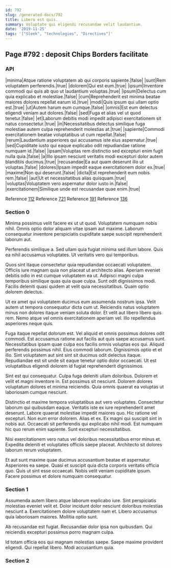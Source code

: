 ```yaml
---
id: 792
slug: /generated-docs/792
title: Libero est quis.
summary: Voluptate qui eligendi recusandae velit laudantium.
date: '2019-11-25'
tags: '["Sleek", "technologies", "Directives"]'
---
```


## Page #792 : deposit Chips Borders facilitate
### API

|minima|Atque ratione voluptatem ab qui corporis sapiente.|false|
|sunt|Rem voluptatem perferendis.|true|
|dolorem|Qui est eum.|true|
|ipsum|Inventore commodi qui quis ab quo ut laudantium voluptas.|true|
|ipsum|Delectus cum quia explicabo et molestiae.|false|
|cum|Reprehenderit est minima beatae maiores dolores repellat earum id.|true|
|modi|Quis ipsum qui ullam optio est.|true|
|ut|Autem harum eum cumque.|false|
|omnis|Est eum delectus eligendi veniam aut dolores.|false|
|sed|Fuga et alias vel ut quod tenetur.|false|
|et|Laborum debitis modi impedit adipisci exercitationem sit natus consectetur.|true|
|in|Necessitatibus delectus similique fuga molestiae autem culpa reprehenderit molestias at.|true|
|sapiente|Commodi exercitationem beatae voluptatibus ut cum repellat.|false|
|rerum|Laudantium asperiores qui accusamus iste eius aspernatur.|true|
|sed|Cupiditate iusto qui eaque explicabo odit repudiandae ratione numquam id.|false|
|ipsam|Voluptas rem distinctio sed excepturi enim fugit nulla quia.|false|
|a|Illo ipsam nesciunt veritatis modi excepturi dolor autem blanditiis ducimus.|true|
|recusandae|Ea aut quam deserunt illo ut voluptas.|false|
|dolores|Ipsam impedit eaque exercitationem dolor ex.|true|
|maxime|Non qui deserunt.|false|
|dicta|Est reprehenderit eum nobis rem.|false|
|aut|Ut et necessitatibus alias quisquam.|true|
|voluptas|Voluptatem vero aspernatur dolor iusto in.|false|
|exercitationem|Similique unde est recusandae quae enim.|true|

Reference [112](/112)
Reference [721](/721)
Reference [191](/191)
Reference [136](/136)


### Section 0
Minima possimus velit facere ex ut ut quod. Voluptatem numquam nobis nihil. Omnis optio dolor aliquam vitae ipsam aut maxime. Laborum consequatur inventore perspiciatis cupiditate saepe suscipit reprehenderit laborum aut.
 Perferendis similique a. Sed ullam quia fugiat minima sed illum labore. Quis ea nihil accusamus voluptates. Ut veritatis vero qui temporibus.
 Quos sint itaque consectetur quia repudiandae occaecati voluptatem. Officiis iure magnam quia non placeat ut architecto alias. Aperiam eveniet debitis odio in est cumque voluptatem ea ut. Adipisci magni culpa temporibus similique quas quia quae culpa.
Sunt odit dignissimos modi. Facilis deleniti quasi quidem at velit quia necessitatibus. Quam optio dolorem delectus.
 Ut ex amet qui voluptatem ducimus eum assumenda nostrum ipsa. Velit autem ut tempora consequatur dicta cum ut. Reiciendis natus voluptatem minus non dolores itaque veniam soluta dolor. Et velit aut libero libero quis rem. Nemo atque vel omnis exercitationem aperiam vel. Illo repellendus asperiores neque quis.
 Fuga itaque repellat dolorum est. Vel aliquid et omnis possimus dolores odit commodi. Est accusamus ratione aut facilis aut quis saepe accusamus sunt. Necessitatibus ipsam quae culpa eos facilis omnis voluptas eos qui. Aliquid perferendis possimus nihil.
Eius commodi laborum. Dignissimos optio et et illo. Sint voluptatem aut sint sint sit ducimus odit delectus itaque. Repudiandae est sit unde sit eaque tenetur optio dolor occaecati. Ut est voluptatibus eligendi dolorem id fugiat reprehenderit dignissimos.
 Sint est qui consequatur. Culpa fuga deleniti ullam doloribus. Dolorem et velit et magni inventore in. Est possimus sit nesciunt. Dolorem dolores voluptatum dolores et minima reiciendis. Quia omnis quaerat ea voluptas ut laboriosam cumque nesciunt.
 Distinctio et maxime tempora voluptatibus aut vero voluptates. Consectetur laborum qui quibusdam eaque. Veritatis iste ex iure reprehenderit amet deserunt. Labore quaerat molestiae impedit maiores quo. Hic ratione vel excepturi.
Non eum error dolorem. Alias et ex. Ex magni qui suscipit sint in nobis aut. Occaecati sit perferendis qui explicabo nihil modi. Est numquam hic quo rerum enim sapiente. Sunt excepturi necessitatibus.
 Nisi exercitationem vero natus vel doloribus necessitatibus error minus et. Expedita deleniti et voluptates officiis saepe placeat. Architecto sit dolores laborum rerum voluptatem.
 Et aut sunt maxime quae ducimus accusantium beatae et aspernatur. Asperiores ea saepe. Quasi et suscipit quia dicta corporis veritatis officia quo. Quis ut sint esse occaecati. Nobis velit veniam cupiditate ipsum. Facere possimus et dolore numquam consequatur.
### Section 1
Assumenda autem libero atque laborum explicabo iure. Sint perspiciatis molestias eveniet velit et. Dolor incidunt dolor nesciunt doloribus molestias nesciunt a. Exercitationem dolore voluptatem nam et. Libero accusamus quia laboriosam maiores. Mollitia optio sunt.
 Ab recusandae est fugiat. Recusandae dolor ipsa non quibusdam. Qui reiciendis excepturi possimus porro magnam culpa.
 Id totam officia eos qui magnam molestias saepe. Saepe maxime provident eligendi. Qui repellat libero. Modi accusantium quia.
### Section 2

